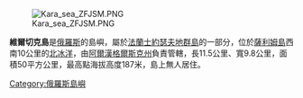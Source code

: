 [[Image:Kara_sea_ZFJSM.PNG|thumb]]

'''維爾切克島'''是[[俄羅斯|俄羅斯]]的島嶼，屬於[[法蘭士約瑟夫地群島|法蘭士約瑟夫地群島]]的一部分，位於[[薩利姆島|薩利姆島]]西南10公里的[[北冰洋|北冰洋]]，由[[阿爾漢格爾斯克州|阿爾漢格爾斯克州]]負責管轄，長11.5公里、寬9.8公里，面積50平方公里，最高點海拔高度187米，島上無人居住。

{{coord|79|53|N|58|45|E|display=title|region:RU_type:isle_source:GNS-enwiki}}

{{Russia-geo-stub}}
[[Category:俄羅斯島嶼|Category:俄羅斯島嶼]]
